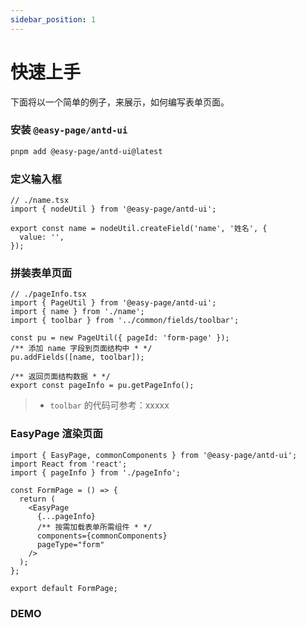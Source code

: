 ```yaml
---
sidebar_position: 1
---
```


# 快速上手

下面将以一个简单的例子，来展示，如何编写表单页面。

### 安装 `@easy-page/antd-ui`

```bash
pnpm add @easy-page/antd-ui@latest
```

### 定义输入框

```tsx
// ./name.tsx
import { nodeUtil } from '@easy-page/antd-ui';

export const name = nodeUtil.createField('name', '姓名', {
  value: '',
});
```

### 拼装表单页面

```tsx | pure
// ./pageInfo.tsx
import { PageUtil } from '@easy-page/antd-ui';
import { name } from './name';
import { toolbar } from '../common/fields/toolbar';

const pu = new PageUtil({ pageId: 'form-page' });
/** 添加 name 字段到页面结构中 * */
pu.addFields([name, toolbar]);

/** 返回页面结构数据 * */
export const pageInfo = pu.getPageInfo();

```

> - `toolbar` 的代码可参考：xxxxx

### EasyPage 渲染页面

```tsx | pure
import { EasyPage, commonComponents } from '@easy-page/antd-ui';
import React from 'react';
import { pageInfo } from './pageInfo';

const FormPage = () => {
  return (
    <EasyPage
      {...pageInfo}
      /** 按需加载表单所需组件 * */
      components={commonComponents}
      pageType="form"
    />
  );
};

export default FormPage;
```

### DEMO


<EasyCase></EasyCase>